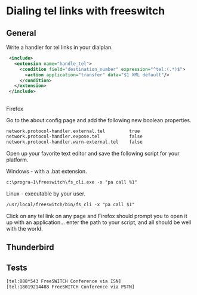 
# Dialing tel links with freeswitch 

 

## General

Write a handler for tel links in your dialplan.

```xml
 <include>
   <extension name="handle_tel">
     <condition field="destination_number" expression="^tel:(.*)$">
       <action application="transfer" data="$1 XML default"/>
     </condition>
   </extension>
 </include>
```

##   
Firefox

Go to the about:config page and add the following new boolean properties.

```xml
network.protocol-handler.external.tel         true
network.protocol-handler.expose.tel           false
network.protocol-handler.warn-external.tel    false
```

Open up your favorite text editor and save the following script for your platform.

Windows - with a .bat extension.

```xml
c:\progra~1\freeswitch\fs_cli.exe -x "pa call %1"
```

Linux - executable by your user.

```xml
/usr/local/freeswitch/bin/fs_cli -x "pa call $1"
```

Click on any tel link on any page and Firefox should prompt you to open it up with an application... enter the path to your script, and all should be well with the world.

## Thunderbird

## Tests

```xml
[tel:888*543 FreeSWITCH Conference via ISN]
[tel:18019214488 FreeSWITCH Conference via PSTN]
```


